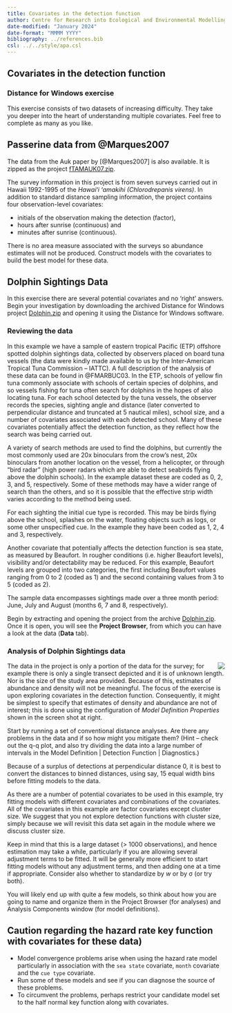 ```yaml
---
title: Covariates in the detection function
author: Centre for Research into Ecological and Environmental Modelling <br> **University of St Andrews**
date-modified: "January 2024"
date-format: "MMMM YYYY"
bibliography: ../references.bib
csl: ../../style/apa.csl
---
```


:::{.callout-warning collapse=false appearance='default' icon=true}
# Covariates in the detection function
### Distance for Windows exercise
:::

This exercise consists of two datasets of increasing difficulty. They take you deeper into the heart of understanding multiple covariates. Feel free to complete as many as you like.



## Passerine data from @Marques2007

The data from the Auk paper by [@Marques2007] is also available. It is zipped as the project [fTAMAUK07.zip](fTAMAUK07.zip). 

The survey information in this project is from seven surveys carried out in Hawaii 1992-1995 of the *Hawaiʻi ʻamakihi*  *(Chlorodrepanis virens)*. In addition to standard distance sampling information, the project contains four observation-level covariates:

- initials of the observation making the detection (factor),
- hours after sunrise (continuous) and
- minutes after sunrise (continuous).

There is no area measure associated with the surveys so abundance estimates will not be produced. Construct models with the covariates to build the best model for these data.


## Dolphin Sightings Data 

In this exercise there are several potential covariates and no ‘right’ answers. Begin your investigation by downloading the archived Distance for Windows project [Dolphin.zip](Dolphin.zip) and opening it using the Distance for Windows software.

### Reviewing the data 

In this example we have a sample of eastern tropical Pacific (ETP) offshore spotted dolphin sightings data, collected by observers placed on board tuna vessels (the data were kindly made available to us by the Inter-American Tropical Tuna Commission – IATTC). A full description of the analysis of these data can be found in @FMARBUC03. In the ETP, schools of yellow fin tuna commonly associate with schools of certain species of dolphins, and so vessels fishing for tuna often search for dolphins in the hopes of also locating tuna. For each school detected by the tuna vessels, the observer records the species, sighting angle and distance (later converted to perpendicular distance and truncated at 5 nautical miles), school size, and a number of covariates associated with each detected school. Many of these covariates potentially affect the detection function, as they reflect how the search was being carried out.

A variety of search methods are used to find the dolphins, but currently the most commonly used are 20x binoculars from the crow’s nest, 20x binoculars from another location on the vessel, from a helicopter, or through “bird radar” (high power radars which are able to detect seabirds flying above the dolphin schools). In the example dataset these are coded as 0, 2, 3, and 5, respectively. Some of these methods may have a wider range of search than the others, and so it is possible that the effective strip width varies according to the method being used.

For each sighting the initial cue type is recorded. This may be birds flying above the school, splashes on the water, floating objects such as logs, or some other unspecified cue. In the example they have been coded as 1, 2, 4 and 3, respectively.

Another covariate that potentially affects the detection function is sea state, as measured by Beaufort. In rougher conditions (i.e. higher Beaufort levels), visibility and/or detectability may be reduced. For this example, Beaufort levels are grouped into two categories, the first including Beaufort values ranging from 0 to 2 (coded as 1) and the second containing values from 3 to 5 (coded as 2).

The sample data encompasses sightings made over a three month period: June, July and August (months 6, 7 and 8, respectively).

Begin by extracting and opening the project from the archive [Dolphin.zip](Dolphin.zip). Once it is open, you will see the **Project Browser**, from which you can have a look at the data (**Data** tab).

### Analysis of Dolphin Sightings data

<img src="nodensityestimate.png" align="right">
The data in the project is only a portion of the data for the survey; for example there is only a single transect depicted and it is of unknown length. Nor is the size of the study area provided. Because of this, estimates of abundance and density will not be meaningful. The focus of the exercise is upon exploring covariates in the detection function. Consequently, it might be simplest to specify that estimates of density and abundance are not of interest; this is done using the configuration of *Model Definition Properties* shown in the screen shot at right.

Start by running a set of conventional distance analyses. Are there any problems in the data and if so how might you mitigate them? (Hint – check out the q-q plot, and also try dividing the data into a large number of intervals in the Model Definition \| Detection Function \| Diagnostics.)

Because of a surplus of detections at perpendicular distance 0, it is best to convert the distances to binned distances, using say, 15 equal width bins before fitting models to the data.

As there are a number of potential covariates to be used in this example, try fitting models with different covariates and combinations of the covariates. All of the covariates in this example are factor covariates except cluster size. We suggest that you not explore detection functions with cluster size, simply because we will revisit this data set again in the module where we discuss cluster size.

Keep in mind that this is a large dataset (\> 1000 observations), and hence estimation may take a while, particularly if you are allowing several adjustment terms to be fitted. It will be generally more efficient to start fitting models without any adjustment terms, and then adding one at a time if appropriate. Consider also whether to standardize by *w* or by σ (or try both).

You will likely end up with quite a few models, so think about how you are going to name and organize them in the Project Browser (for analyses) and Analysis Components window (for model definitions).

:::{.callout-warning collapse=false appearance='default' icon=true}
## Caution regarding the hazard rate key function with covariates for these data)
- Model convergence problems arise when using the hazard rate model particularly in association with the `sea state` covariate, `month` covariate and the `cue type` covariate. 
- Run some of these models and see if you can diagnose the source of these problems.
- To circumvent the problems, perhaps restrict your candidate model set to the half normal key function along with covariates.
:::


